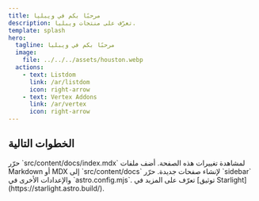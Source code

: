 ```yaml
---
title: مرحبًا بكم في ويبليا
description: تعرّف على منتجات ويبليا.
template: splash
hero:
  tagline: مرحبًا بكم في ويبليا
  image:
    file: ../../../assets/houston.webp
  actions:
    - text: Listdom
      link: /ar/listdom
      icon: right-arrow
    - text: Vertex Addons
      link: /ar/vertex
      icon: right-arrow
---
```



## الخطوات التالية

<CardGrid stagger>
        <Card title="تحديث المحتوى" icon="pencil">
                حرّر `src/content/docs/index.mdx` لمشاهدة تغييرات هذه الصفحة.
        </Card>
        <Card title="إضافة محتوى جديد" icon="add-document">
                أضف ملفات Markdown أو MDX إلى `src/content/docs` لإنشاء صفحات جديدة.
        </Card>
        <Card title="إعداد موقعك" icon="setting">
                حرّر `sidebar` والإعدادات الأخرى في `astro.config.mjs`.
        </Card>
        <Card title="قراءة التوثيق" icon="open-book">
                تعرّف على المزيد في [توثيق Starlight](https://starlight.astro.build/).
        </Card>
</CardGrid>
